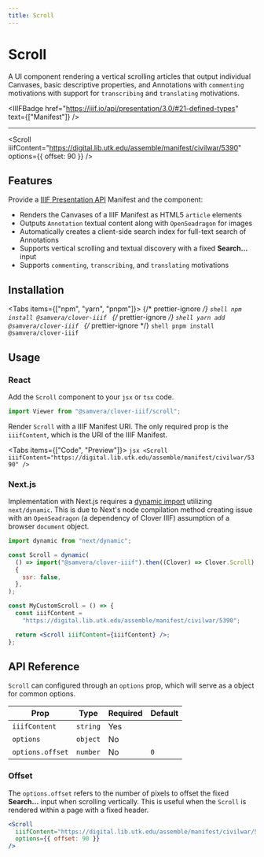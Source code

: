 ```yaml
---
title: Scroll
---
```



# Scroll

A UI component rendering a vertical scrolling articles that output individual Canvases, basic descriptive properties, and Annotations with `commenting` motivations with support for `transcribing` and `translating` motivations.

<IIIFBadge
  href="https://iiif.io/api/presentation/3.0/#21-defined-types"
  text={["Manifest"]}
/>

---

<Scroll
  iiifContent="https://digital.lib.utk.edu/assemble/manifest/civilwar/5390"
  options={{ offset: 90 }}
/>

## Features

Provide a [IIIF Presentation API](https://iiif.io/api/presentation/3.0/) Manifest and the component:

- Renders the Canvases of a IIIF Manifest as HTML5 `article` elements
- Outputs `Annotation` textual content along with `OpenSeadragon` for images
- Automatically creates a client-side search index for full-text search of Annotations
- Supports vertical scrolling and textual discovery with a fixed **Search...** input
- Supports `commenting`, `transcribing`, and `translating` motivations

## Installation

<Tabs items={["npm", "yarn", "pnpm"]}>
  {/* prettier-ignore */}
  <Tab>
    ```shell
      npm install @samvera/clover-iiif
    ```
  </Tab>
  {/* prettier-ignore */}
  <Tab>
    ```shell
      yarn add @samvera/clover-iiif
    ```
  </Tab>
  {/* prettier-ignore */}
  <Tab>
    ```shell
      pnpm install @samvera/clover-iiif
    ```
  </Tab>
</Tabs>

## Usage

### React

Add the `Scroll` component to your `jsx` or `tsx` code.

```jsx
import Viewer from "@samvera/clover-iiif/scroll";
```

Render `Scroll` with a IIIF Manifest URI. The only required prop is the `iiifContent`, which is the URI of the IIIF Manifest.

<Tabs items={["Code", "Preview"]}>
  <Tab>
    ```jsx
    <Scroll iiifContent="https://digital.lib.utk.edu/assemble/manifest/civilwar/5390" />
    ```
  </Tab>
  <Tab>
    <Scroll iiifContent="https://digital.lib.utk.edu/assemble/manifest/civilwar/5390" />
  </Tab>
</Tabs>

### Next.js

Implementation with Next.js requires a [dynamic import](https://nextjs.org/docs/advanced-features/dynamic-import) utilizing `next/dynamic`. This is due to Next's node compilation method creating issue with an `OpenSeadragon` (a dependency of Clover IIIF) assumption of a browser `document` object.

```jsx
import dynamic from "next/dynamic";

const Scroll = dynamic(
  () => import("@samvera/clover-iiif").then((Clover) => Clover.Scroll),
  {
    ssr: false,
  },
);

const MyCustomScroll = () => {
  const iiifContent =
    "https://digital.lib.utk.edu/assemble/manifest/civilwar/5390";

  return <Scroll iiifContent={iiifContent} />;
};
```

## API Reference

`Scroll` can configured through an `options` prop, which will serve as a object for common options.

| Prop             | Type     | Required | Default |
| ---------------- | -------- | -------- | ------- |
| `iiifContent`    | `string` | Yes      |         |
| `options`        | `object` | No       |         |
| `options.offset` | `number` | No       | `0`     |

### Offset

The `options.offset` refers to the number of pixels to offset the fixed **Search...** input when scrolling vertically. This is useful when the `Scroll` is rendered within a page with a fixed header.

```jsx
<Scroll
  iiifContent="https://digital.lib.utk.edu/assemble/manifest/civilwar/5390"
  options={{ offset: 90 }}
/>
```

